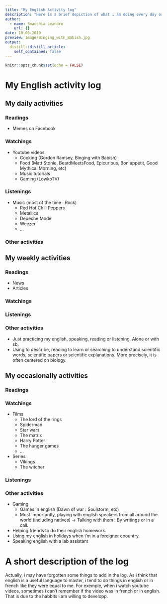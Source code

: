 ```yaml
---
title: "My English Activity log"
description: "Here is a brief depiction of what i am doing every day or week, or even more occasionally in english."
author:
  - name: Smacchia Leandro
    url: {}
date: 10-06-2019
preview: Image/Binging_with_Babish.jpg
output:
  distill::distill_article:
    self_contained: false
---
```


```r
knitr::opts_chunk$set(echo = FALSE)
```

# My English activity log

## My daily activities

### Readings

* Memes on Facebook


### Watchings

* Youtube videos
  + Cooking (Gordon Ramsey, Binging with Babish)
  + Food (Matt Stonie, BeardMeetsFood, Epicurious, Bon appétit, Good Mythical Morning, etc)
  + Music tutorials
  + Gaming (LowkoTV)


### Listenings

* Music (most of the time : Rock)
  + Red Hot Chili Peppers
  + Metallica
  + Depeche Mode
  + Weezer
  + ...

### Other activities





## My weekly activities

### Readings

* News
* Articles


### Watchings




### Listenings




### Other activities

* Just practicing my english, speaking, reading or listening. Alone or with sb.
* Using to describe, reading to learn or searching to understand scientific words, scientific papers or scientific explanations. More precisely, it is often centered on biology.


## My occasionally activities

### Readings




### Watchings

* Films
  + The lord of the rings
  + Spiderman
  + Star wars
  + The matrix
  + Harry Potter
  + The hunger games
  + ...
* Series
  + Vikings
  + The witcher


### Listenings




### Other activities

* Gaming
  + Games in english (Dawn of war : Soulstorm, etc)
  + Most importantly, playing with english speakers from all around the world (including natives) -> Talking with them : By writings or in a call.
* Helping friends to do their english homework.
* Using my english in holidays when i'm in a foreigner coountry.
* Speaking english with a lab assistant




# A short description of the log

Actually, i may have forgotten some things to add in the log. As i think that english is a useful language to master, i tend to do things in english or in french like they were equal to me. For exemple, when i watch youtube videos, sometimes i can't remember if the video was in french or in english. That is due to the habbits i am willing to developp.
